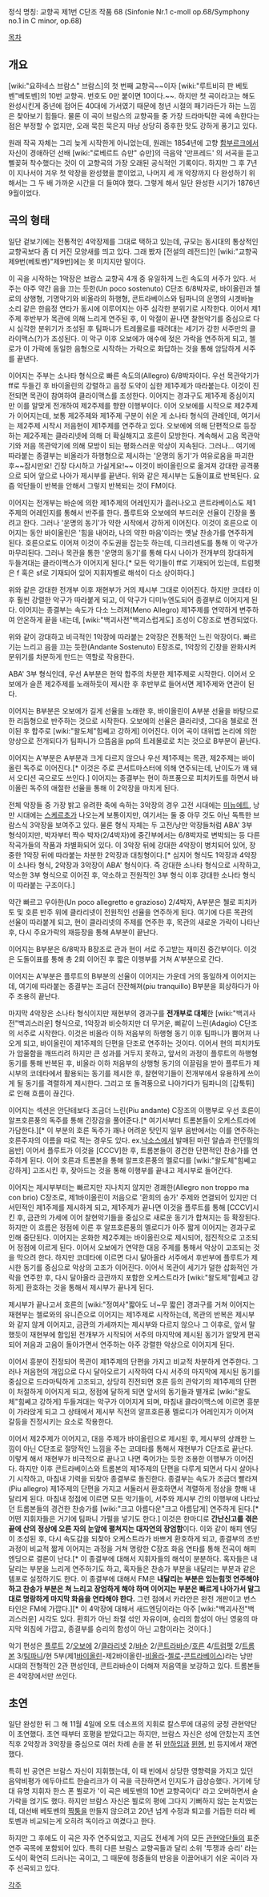 정식 명칭: 교향곡 제1번 C단조 작품 68
(Sinfonie Nr.1 c-moll op.68/Symphony no.1 in C minor, op.68)

[[목차]]

== 개요 ==
[wiki:"요하네스 브람스" 브람스]의 첫 번째 교향곡~~이자 [wiki:"루트비히 판 베토벤"베토벤]의 10번 교향곡. 번호도 0만 붙이면 10이다.~~. 하지만 첫 곡이라고는 해도 완성시킨게 중년에 접어든 40대에 가서였기 때문에 청년 시절의 패기라든가 하는 느낌은 찾아보기 힘들다. 물론 이 곡이 브람스의 교향곡들 중 가장 드라마틱한 곡에 속한다는 점은 부정할 수 없지만, 오래 묵힌 묵은지 마냥 상당히 중후한 맛도 강하게 풍기고 있다.

원래 작곡 자체는 그리 늦게 시작한게 아니었는데, 원래는 1854년에 고향 [[함부르크]]에서 자신이 경애하던 선배 [wiki:"로베르트 슈만" 슈만]의 극음악 '만프레드' 의 서곡을 듣고 삘꽂혀 착수했다는 것이 이 교향곡의 가장 오래된 공식적인 기록이다. 하지만 그 후 7년이 지나서야 겨우 첫 악장을 완성했을 뿐이었고, 나머지 세 개 악장까지 다 완성하기 위해서는 그 두 배 가까운 시간을 더 들여야 했다. 그렇게 해서 일단 완성한 시기가 1876년 9월이었다.

== 곡의 형태 ==
일단 겉보기에는 전통적인 4악장제를 그대로 택하고 있는데, 규모는 동시대의 통상적인 교향곡보다 좀 더 커진 모양새를 띄고 있다. 그래 봤자 [전설의 레전드]인 [wiki:"교향곡 제9번(베토벤)"제9번]에는 못 미치지만 말이다.

이 곡을 시작하는 1악장은 브람스 교향곡 4개 중 유일하게 느린 속도의 서주가 있다. 서주는 아주 약간 음을 끄는 듯한(Un poco sostenuto) C단조 6/8박자로, 바이올린과 첼로의 상행형, 기명악기와 비올라의 하행형, 콘트라베이스와 팀파니의 운명의 시곗바늘 소리 같은 한음정 연타가 동시에 이루어지는 아주 심각한 분위기로 시작한다. 이어서 제1주제 후반부가 목관에 의해 느리게 연주된 후, 이 악절이 끝나면 찰현악기를 중심으로 다시 심각한 분위기가 조성된 후 팀파니가 트레몰로를 때려대는 세기가 강한 서주만의 클라이맥스(?)가 조성된다. 이 악구 이후 오보에가 애수에 젖은 가락을 연주하게 되고, 첼로가 이 가락에 동일한 음형으로 시작하는 가락으로 화답하는 것을 통해 암담하게 서주를 끝낸다.

이어지는 주부는 소나타 형식으로 빠른 속도의(Allegro) 6/8박자이다. 우선 목관악기가 ff로 두들긴 후 바이올린의 강렬하고 음정 도약이 심한 제1주제가 따라붙는다. 이것이 진전되면 목관이 참여하여 클라이맥스를 조성한다. 이어지는 경과구도 제1주제 중심이지만 이를 알맞게 전개하여 제2주제를 향한 이행부이다. 이어 오보에를 시작으로 제2주제가 이어지는데, 보통 제2주제와 제1주제 구분이 쉬운 게 소나타 형식의 관례인데, 여기서는 제2주제 시작시 저음현이 제1주제를 연주하고 있다. 오보에에 의해 단편적으로 등장하는 제2주제는 클라리넷에 의해 더 확실해지고 호른이 모방한다. 계속해서 고음 목관악기와 저음 목관악기에 의해 모방이 되는 평화스러운 악상이 지속된다. 그러나... 여기에 따라붙는 종결부는 비올라가 하행형으로 제시하는 '운명의 동기'가 여유로움을 파괴한 후~~잠시만요! 긴장 다시하고 가실게요!~~ 이것이 바이올린으로 옮겨져 강대한 공격풍으로 되어 앞으로 나아가 제시부를 끝낸다. 위와 같은 제시부는 도돌이표로 반복된다. 요즘 악단들이 반복을 안해서 그렇지 반복되는 것이 FM이다.

이어지는 전개부는 바순에 의한 제1주제의 어레인지가 흘러나오고 콘트라베이스도 제1주제의 어레인지를 통해서 반주를 한다. 플루트와 오보에의 부드러운 선율이 긴장을 풀려고 한다. 그러나 '운명의 동기'가 약한 시작에서 강하게 이어진다. 이것이 호른으로 이어지는 동안 바이올린은 '힘을 내어라, 나의 약한 마음'이라는 옛날 찬송가를 연주하게 된다. 호른으로도 이어져 이것이 주도권을 잡는듯 하는데, 디크리센도를 통해 이 악구가 마무리된다. 그러나 목관을 통한 '운명의 동기'를 통해 다시 나아가 전개부의 장대하게 두들겨대는 클라이맥스가 이어지게 된다.[* 모든 악기들이 ff로 기재되어 있는데, 트럼펫은 f 혹은 sf로 기재되어 있어 지휘자별로 해석이 다소 상이하다.]

위와 같은 강대한 전개부 이후 재현부가 거의 제시부 그대로 이어진다. 하지만 코데타 이후 훨씬 강렬한 악구가 따라붙게 되고, 이 악구가 디미누엔도되어 종결부로 이어지게 된다. 이어지는 종결부는 속도가 다소 느려져(Meno Allegro) 제1주제를 연약하게 변주하여 안온하게 끝을 내는데, [wiki:"백괴사전"백괴스럽게도] 조성이 C장조로 변경되었다.

위와 같이 강대하고 비극적인 1악장에 따라붙는 2악장은 전통적인 느린 악장이다. 빠르기는 느리고 음을 끄는 듯한(Andante Sostenuto) E장조로, 1악장의 긴장을 완화시켜 분위기를 차분하게 만드는 역할로 작용한다.

ABA' 3부 형식인데, 우선 A부분은 현악 합주의 차분한 제1주제로 시작한다. 이어서 오보에가 슬픈 제2주제를 노래하듯이 제시한 후 후반부로 들어서면 제1주제와 연관이 된다.

이어지는 B부분은 오보에가 길게 선율을 노래한 후, 바이올린이 A부분 선율을 바탕으로 한 리듬형으로 반주하는 것으로 시작한다. 오보에의 선율은 클라리넷, 그다음 첼로로 전이된 후 합주로 [wiki:"왈도체"힘쎄고 강하게] 이어진다. 이어 곡이 대위법 논리에 의한 양상으로 전개되다가 팀파니가 으뜸음을 pp의 트레몰로로 치는 것으로 B부분이 끝난다.

이어지는 A'부분은 A부분과 크게 다르지 않으나 우선 제1주제는 목관, 제2주제는 바이올린 독주로 이어진다.[* 이것은 주로 콘서트마스터에 의해 연주되는데, 난이도가 꽤 돼서 오디션 곡으로도 쓰인다.] 이어지는 종결부는 현이 하프풍으로 피치카토를 하면서 바이올린 독주의 애절한 선율을 통해 이 2악장을 마치게 된다.

전체 악장들 중 가장 밝고 유려한 축에 속하는 3악장의 경우 고전 시대에는 [[미뉴에트]], 낭만 시대에는 [[스케르초]]가 나오는게 보통이지만, 여기서는 둘 중 아무 것도 아닌 독특한 브람스식 3악장을 보여주고 있다. 물론 형식 자체는 두 고전/낭만 악장들처럼 ABA' 3부 형식이지만, 박자부터 짝수 박자(2/4박자)에 중간부에서는 6/8박자로 변박되는 등 다른 작곡가들의 작품과 차별화되어 있다. 이 3악장 뒤에 강대한 4악장이 병치되어 있어, 장중한 1악장 뒤에 따라붙는 차분한 2악장과 대칭형이다.[* 심지어 형식도 1악장과 4악장이 소나타 형식, 2악장과 3악장이 ABA' 형식이다. 즉 강대한 소나타 형식으로 시작하고, 약소한 3부 형식으로 이어진 후, 약소하고 전원적인 3부 형식 이후 강대한 소나타 형식이 따라붙는 구조이다.]

약간 빠르고 우아한(Un poco allegretto e grazioso) 2/4박자, A부분은 첼로 피치카토 및 호른 반주 위에 클라리넷이 전원적인 선율을 연주하게 된다. 여기에 다른 목관의 선율이 따라붙게 되고, 현이 클라리넷의 주제를 연주한 후, 목관의 새로운 가락이 나타난 후, 다시 주요가락의 재등장을 통해 A부분이 끝난다.

이어지는 B부분은 6/8박자 B장조로 관과 현이 서로 주고받는 재미진 중간부이다. 이것은 도돌이표를 통해 총 2회 이어진 후 짧은 이행부를 거쳐 A'부분으로 간다.

이어지는 A'부분은 플루트의 B부분의 선율이 이어지는 가운데 거의 동일하게 이어지는데, 여기에 따라붙는 종결부는 조금더 잔잔해져(piu tranquillo) B부분을 회상하다가 아주 조용히 끝난다.

마지막 4악장은 소나타 형식이지만 재현부의 경과구를 '''전개부로 대체'''한 [wiki:"백괴사전"백괴스러운] 형식으로, 1악장과 비슷하지만 더 무거운, 삐같이 느린(Adagio) C단조의 서주로 시작한다. 이것은 비올라 이하 저음부의 하행형 동기 이후 팀파니가 뿜어져 나오게 되고, 바이올린이 제1주제의 단편을 단조로 연주하는 것이다. 이어서 현의 피치카토가 암울함을 깨뜨리려 하지만 큰 성과를 거두지 못하고, 앞서의 과정이 플루트의 하행형 동기를 통해 반복된 후, 비올라 이하 저음부의 상행형 동기의 이끌림을 받아 플루트가 제시부의 코데타에서 활용되는 동기를 제시한 후, 찰현악기들이 전개부에서 유용하게 쓰이게 될 동기를 격렬하게 제시한다. 그리고 또 돌격풍으로 나아가다가 팀파니의 [갑툭튀]로 인해 흐름이 끊긴다.

이어지는 섹션은 안단테보다 조금더 느린(Piu andante) C장조의 이행부로 우선 호른이 알프호른풍의 독주를 통해 긴장감을 풀어준다.[* 여기서부터 트롬본들이 오케스트라에 가담한다.][* 이 부분의 호른 독주가 꽤나 어려운 탓인지 일부 음반에서는 이를 연주하는 호른주자의 이름을 따로 적는 경우도 있다. ex.[[낙소스]]에서 발매된 마린 알솝과 런던필의 음반] 이어서 플루트가 이것을 [CCCV]한 후, 트롬본들이 경건한 단편적인 찬송가를 연주하게 된다. 이어 호른과 트롬본을 통해 알프호른풍의 멜로디를 [wiki:"왈도체"힘쎄고 강하게] 고조시킨 후, 잦아드는 것을 통해 이행부를 끝내고 제시부로 들어간다.

이어지는 제시부부터는 빠르지만 지나치지 않지만 경쾌한(Allegro non troppo ma con brio) C장조로, 제1바이올린이 저음으로 '환희의 송가' 주제와 연결되어 있지만 더 서민적인 제1주제를 제시하게 되고, 제1주제가 끝나면 이것을 플루트를 통해 [CCCV]시킨 후, 금관의 가세에 이어 찰현악기들을 중심으로 새로운 동기가 합쳐지는 등 확장된다. 하지만 이 흐름은 정점에 이른 후 알프호른풍의 멜로디가 아주 짧게 이어지는 경과구로 인해 중단된다. 이어지는 온화한 제2주제는 바이올린으로 제시되어, 점진적으로 고조되어 정점에 이르게 된다. 이어서 오보에가 연약한 대응 주제를 통해서 악상이 고조되는 것을 막으려 한다. 하지만 코데타에 이르면 다시 달아올라 서주에서 후반부에 플루트가 제시한 동기를 중심으로 악상의 고조가 이어진다. 이어서 목관이 세기가 덜한 삽화적인 가락을 연주한 후, 다시 달아올라 금관까지 포함한 오케스트라가 [wiki:"왈도체"힘쎄고 강하게] 환호하는 것을 통해서 제시부가 끝나게 된다.

제시부가 끝나고서 호른의 [wiki:"정여사"짧아도 너~무 짧은] 경과구를 거쳐 이어지는 재현부는 첼로와의 유니즌으로 이어지는 제1주제로 시작하는데, 목관의 반복은 제시부와 같지 않게 이어지고, 금관의 가세까지는 제시부와 다르지 않으나 그 이후로, 앞서 말했듯이 재현부에 함입된 전개부가 시작되어 서주의 마지막에 제시된 동기가 알맞게 편곡되어 저음과 고음이 돌아가면서 연주하는 아주 강렬한 악상으로 이어지게 된다.

이어서 흥분이 진정되어 목관이 제1주제의 단편을 가지고 비교적 차분하게 연주한다. 그러나 저음현의 개입으로 다시 달아오르기 시작하여 다시 서주의 마지막에 제시된 동기를 중심으로 드라마틱하게 고조되고, 상당히 진전되면 호른 등의 관악기의 제1주제의 단편이 처절하게 이어지게 되고, 정점에 달하게 되면 앞서의 동기들과 별개로 [wiki:"왈도체"힘쎄고 강하게] 두들겨대는 악구가 이어지게 되며, 마침내 클라이맥스에 이르면 흥분이 가라앉게 되고 그 상태에서 제시부 직전의 알프호른풍 멜로디가 어레인지가 이어져 갈등을 진정시키는 요소로 작용한다.

이어서 제2주제가 이어지고, 대응 주제가 바이올린으로 제시된 후, 제시부의 상쾌한 느낌이 아닌 C단조로 절망적인 느낌을 주는 코데타를 통해서 재현부가 C단조로 끝난다. 이렇게 해서 재현부가 비극적으로 끝나고 나면 죽어가는 듯한 조용한 이행부가 이어진다. 하지만 이후 콘트라베이스와 트롬본의 제1주제의 단편을 다루게 되면서 다시 살아나기 시작하고, 마침내 기력을 되찾아 종결부로 돌진한다. 종결부는 속도가 조금더 빨라져(Piu allegro) 제1주제의 단편을 가지고 서둘러서 환호하면서 격렬하게 정상을 향해 내달리게 된다. 마침내 정점에 이르면 모든 악기들이, 서주와 제시부 간의 이행부에 나타났던 트롬본들의 경건한 찬송가를 [wiki:"크고 아름다운"크고 아름답게] 연주하게 된다.[* 어떤 지휘자들은 거기에 팀파니 가필을 넣기도 한다.] 이것은 한마디로 '''간난신고를 겪은 끝에 산의 정상에 오른 자의 눈앞에 펼쳐지는 대자연의 장엄함'''이다. 이와 같이 해피 엔딩이 조성된 후, 다시 속도감을 되찾아 오케스트라가 바쁘게 환호하게 되고, 종결부의 초반 과정이 비교적 짧게 이어지는 과정을 거쳐 명랑한 C장조 화음 연타를 통해 전곡이 해피 엔딩으로 결론이 난다.[* 이 종결부에 대해서 지휘자들의 해석이 분분하다. 혹자들은 내달리는 부분을 느리게 연주하기도 하고, 혹자들은 찬송가 부분을 내달리는 부분과 같은 템포로 설정하기도 한다. 이 종결부에 대해서 FM은 '''내달리는 부분은 있는힘껏 연주해야 하고 찬송가 부분은 쳐 느리고 장엄하게 해야 하며 이어지는 부분은 빠르게 나아가서 말그대로 명랑하게 마지막 화음을 연타해야 한다.''' 그런 점에서 카라얀은 완전 개판이고 번스타인은 FM에 가깝다.][* 이 4악장에 대해서 새드엔딩이라는 아주 [wiki:"백괴사전"백괴스러운] 시각도 있다. 환희가 아닌 좌절 섞인 자유이며, 승리의 함성이 아닌 영웅의 마지막 외침에 가깝고, 종결부를 승리의 함성이 아닌 고함이라는 것이다.]

악기 편성은 [[플루트]] 2/[[오보에]] 2/[[클라리넷]] 2/[[바순]] 2/[[콘트라바순]]/[[호른]] 4/[[트럼펫]] 2/[[트롬본]] 3/[[팀파니]]/현 5부(제1[[바이올린]]-제2바이올린-[[비올라]]-[[첼로]]-[[콘트라베이스]])라는 낭만 시대의 전형적인 2관 편성인데, 콘트라바순이 더해져 저음역을 보강하고 있다. 트롬본들은 4악장에서만 쓰인다.

== 초연 ==
일단 완성한 뒤 그 해 11월 4일에 오토 데소프의 지휘로 칼스루에 대공의 궁정 관현악단이 초연했다. 초연 때부터 호평을 받았다고는 하지만, 브람스 자신은 성에 안찼는지 초연 직후 2악장과 3악장을 중심으로 여러 차례 손을 본 뒤 [[만하임]]과 [[뮌헨]], [[빈]] 등지에서 재연했다.

특히 빈 공연은 브람스 자신이 지휘했는데, 이 때 빈에서 상당한 영향력을 가지고 있던 음악비평가 에두아르트 한슬리크가 이 곡을 극찬하면서 인지도가 급상승했다. 거기에 당대 유명 지휘자 한스 폰 뷜로가 '이 곡은 베토벤의 10번 교향곡이다' 라고 오버하면서 숟가락을 얹기도 했다. 하지만 브람스 자신은 뷜로의 평에 그다지 기뻐하지 않는 눈치였는데, 대선배 베토벤의 [[짝퉁]]을 만들지 않으려고 20년 넘게 수정과 퇴고를 거듭한 터라 베토벤과 비교되는게 오히려 독이라고 여겼다고 한다.

하지만 그 후에도 이 곡은 자주 연주되었고, 지금도 전세계 거의 모든 [[관현악단]]들의 표준 연주 곡목에 포함되어 있다. 특히 다른 브람스 교향곡들과 달리 소위 '투쟁과 승리' 라는 도식이 확연히 드러나는 곡이고, 그 때문에 청중들의 반응을 이끌어내기 쉬운 곡이라 자주 선곡되고 있다.

[[각주]]
